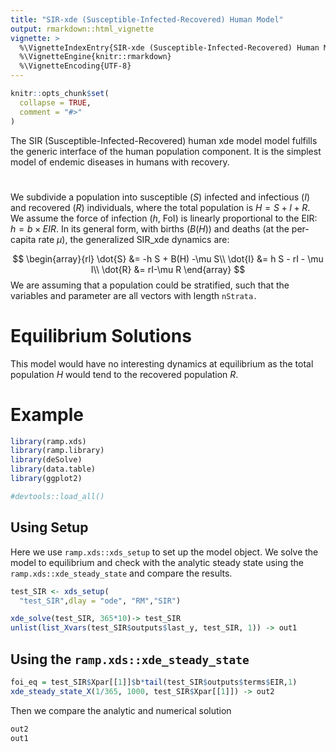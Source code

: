```yaml
---
title: "SIR-xde (Susceptible-Infected-Recovered) Human Model"
output: rmarkdown::html_vignette
vignette: >
  %\VignetteIndexEntry{SIR-xde (Susceptible-Infected-Recovered) Human Model}
  %\VignetteEngine{knitr::rmarkdown}
  %\VignetteEncoding{UTF-8}
---
```


```r
knitr::opts_chunk$set(
  collapse = TRUE,
  comment = "#>"
)
```

The SIR (Susceptible-Infected-Recovered) human xde model model fulfills the generic interface of the human population component. It is the simplest model of endemic diseases in humans with recovery.

# 

We subdivide a population into susceptible ($S$)  infected and infectious ($I$) and recovered ($R$) individuals, where the total population is $H = S+I+R.$ We assume the force of infection ($h$, FoI) is linearly proportional to the EIR: $h = b \times EIR.$ In its general form, with births ($B(H)$) and deaths (at the per-capita rate $\mu$), the generalized SIR_xde dynamics are:

$$
\begin{array}{rl}
\dot{S} &= -h S + B(H) -\mu S\\
\dot{I} &= h S  - rI - \mu I\\
\dot{R} &= rI-\mu R
\end{array}
$$
We are assuming that a population could be stratified, such that the variables and parameter are all vectors with length `nStrata.`

# Equilibrium Solutions

This model would have no interesting dynamics at equilibrium as the total population $H$ would tend to the recovered population $R$.

# Example

```r
library(ramp.xds)
library(ramp.library)
library(deSolve)
library(data.table)
library(ggplot2)
```


```r
#devtools::load_all()
```
## Using Setup
Here we use `ramp.xds::xds_setup` to set up the model object. We solve the model to equilibrium and check with the analytic steady state using the  `ramp.xds::xde_steady_state` and compare the results.



```r
test_SIR <- xds_setup(
  "test_SIR",dlay = "ode", "RM","SIR")
```

```r
xde_solve(test_SIR, 365*10)-> test_SIR
unlist(list_Xvars(test_SIR$outputs$last_y, test_SIR, 1)) -> out1
```

## Using the   `ramp.xds::xde_steady_state`

```r
foi_eq = test_SIR$Xpar[[1]]$b*tail(test_SIR$outputs$terms$EIR,1)
xde_steady_state_X(1/365, 1000, test_SIR$Xpar[[1]]) -> out2
```
Then we compare the analytic and numerical solution
```r
out2
out1
```

